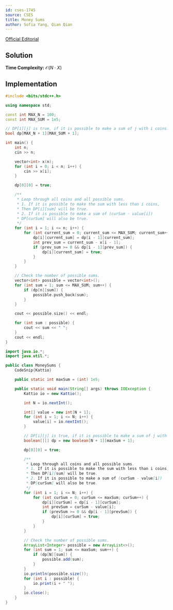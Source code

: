 ```yaml
---
id: cses-1745
source: CSES
title: Money Sums
author: Sofia Yang, Qian Qian
---
```


[Official Editorial](https://codeforces.com/blog/entry/70018)

## Solution

**Time Complexity:** $\mathcal{O}(N\cdot X)$

## Implementation

<LanguageSection>

<CPPSection>

``` cpp
#include <bits/stdc++.h>

using namespace std;

const int MAX_N = 100;
const int MAX_SUM = 1e5;

// DP[i][j] is true, if it is possible to make a sum of j with i coins.
bool dp[MAX_N + 1][MAX_SUM + 1];

int main() {
	int n;
	cin >> n;

	vector<int> x(n);
	for (int i = 0; i < n; i++) {
		cin >> x[i];
	}

	dp[0][0] = true;

	/**
	 * Loop through all coins and all possible sums.
	 * 1. If it is possible to make the sum with less than i coins,
	 * Then DP[i][sum] will be true.
	 * 2. If it is possible to make a sum of (curSum - value[i])
	 * DP[curSum] will also be true.
	 */
	for (int i = 1; i <= n; i++) {
		for (int current_sum = 0; current_sum <= MAX_SUM; current_sum++) {
			dp[i][current_sum] = dp[i - 1][current_sum];
			int prev_sum = current_sum - x[i - 1];
			if (prev_sum >= 0 && dp[i - 1][prev_sum]) {
				dp[i][current_sum] = true;
			}
		}
	}

	// Check the number of possible sums.
	vector<int> possible = vector<int>();
	for (int sum = 1; sum <= MAX_SUM; sum++) {
		if (dp[n][sum]) {
			possible.push_back(sum);
		}
	}

	cout << possible.size() << endl;

	for (int sum : possible) {
		cout << sum << " ";
	}
	cout << endl;
}
```

</CPPSection>

<JavaSection>

```java
import java.io.*;
import java.util.*;

public class MoneySums {
	CodeSnip{Kattio}

	public static int maxSum = (int) 1e5;

	public static void main(String[] args) throws IOException {
		Kattio io = new Kattio();

		int N = io.nextInt();

		int[] value = new int[N + 1];
		for (int i = 1; i <= N; i++) {
			value[i] = io.nextInt();
		}

		// DP[i][j] is true, if it is possible to make a sum of j with i coins.
		boolean[][] dp = new boolean[N + 1][maxSum + 1];

		dp[0][0] = true;

		/**
		 * Loop through all coins and all possible sums.
		 * 1. If it is possible to make the sum with less than i coins,
		 * Then DP[i][sum] will be true.
		 * 2. If it is possible to make a sum of (curSum - value[i])
		 * DP[curSum] will also be true.
		 */
		for (int i = 1; i <= N; i++) {
			for (int curSum = 0; curSum <= maxSum; curSum++) {
				dp[i][curSum] = dp[i - 1][curSum];
				int prevSum = curSum - value[i];
				if (prevSum >= 0 && dp[i - 1][prevSum]) {
					dp[i][curSum] = true;
				}
			}
		}

		// Check the number of possible sums.
		ArrayList<Integer> possible = new ArrayList<>();
		for (int sum = 1; sum <= maxSum; sum++) {
			if (dp[N][sum]) {
				possible.add(sum);
			}
		}
		io.println(possible.size());
		for (int i : possible) {
			io.print(i + " ");
		}
		io.close();
	}
}
```

</JavaSection>

</LanguageSection>
